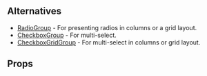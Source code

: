 
<Meta of={Stories} />

<DocsHeader
  componentName="RadioGridGroup"
  figmaLink="https://www.figma.com/design/4FFYTLWJ2hQpj36JplQQUw/UW-Web-UI?node-id=902-9379"
  stories={Stories}
/>

<Canvas of={Stories.Workshop} sourceState="none" />

## Alternatives

- [RadioGroup](?path=/docs/components-radiogridgroup--documentation) - For presenting radios in columns or a grid layout.
- [CheckboxGroup](?path=/docs/components-checkboxgroup--documentation) - For multi-select.
- [CheckboxGridGroup](?path=/docs/components-checkboxgridgroup--documentation) - For multi-select in columns or grid layout.

## Props

<ArgTypes of={Stories} />
